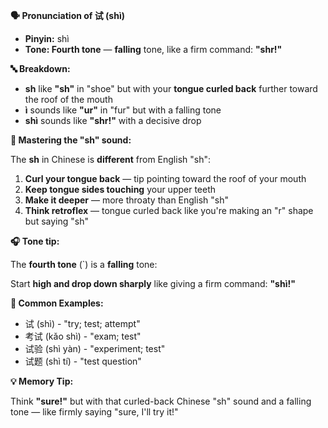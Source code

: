 **🗣️ Pronunciation of 试 (shì)**

- **Pinyin:** shì
- **Tone: Fourth tone** — **falling** tone, like a firm command: **"shr!"**

**🔤 Breakdown:**

- **sh** like **"sh"** in "shoe" but with your **tongue curled back** further toward the roof of the
  mouth
- **ì** sounds like **"ur"** in "fur" but with a falling tone
- **shì** sounds like **"shr!"** with a decisive drop

**🎯 Mastering the "sh" sound:**

The **sh** in Chinese is **different** from English "sh":

1. **Curl your tongue back** — tip pointing toward the roof of your mouth
2. **Keep tongue sides touching** your upper teeth
3. **Make it deeper** — more throaty than English "sh"
4. **Think retroflex** — tongue curled back like you're making an "r" shape but saying "sh"

**🎧 Tone tip:**

The **fourth tone** (`) is a **falling** tone:

Start **high and drop down sharply** like giving a firm command: **"shì!"**

**📝 Common Examples:**

- 试 (shì) - "try; test; attempt"
- 考试 (kǎo shì) - "exam; test"
- 试验 (shì yàn) - "experiment; test"
- 试题 (shì tí) - "test question"

**💡 Memory Tip:**

Think **"sure!"** but with that curled-back Chinese "sh" sound and a falling tone — like firmly
saying "sure, I'll try it!"

